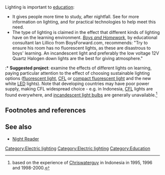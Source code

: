 Lighting is important to [[education]]:
* It gives people more time to study, after nightfall. See [[Category:Electric lighting]] for more information on lighting, and for practical technologies to help meet this need. 
* The type of lighting is claimed in the effect that different kinds of lighting have on the learning environment. [http://www.boysforward.com/tips/tiparchive020505.htm ''Boys and Homework''], by educational consultant Ian Lillico from BoysForward.com, recommends: "Try to ensure his room has no fluorescent lights, as these are disastrous to boys' learning. An incandescent light and preferably the low voltage 12V Quartz Halogen down lights are the best for giving atmosphere."{{fact}} 
:* '''Suggested project''': examine the effects of different lights on learning, paying particular attention to the effect of choosing sustainable lighting options ([[fluorescent light]]{{w|fluorescent light}}, [[CFL]] or [[compact fluorescent light]]{{w|compact fluorescent light}} and the new white [[LED]] lights).{{sp}} Note that developing countries may have poor power supply, making CFL widespread choice - e.g. in Indonesia, [[CFL]] lights are found everywhere, and [[incandescent light bulbs]]{{w|incandescent light bulbs}} are generally unavailable.<ref>based on the experience of [[User:Chriswaterguy|Chriswaterguy]] in Indonesia in 1995, 1996 and 1998-2000.</ref>


==Footnotes and references==
<references/>


==See also==
*[[Night Reader]]

{{stub}}

[[Category:Electric lighting]]
[[Category:Education]]